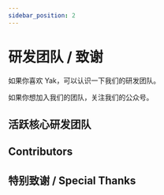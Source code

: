 ```yaml
---
sidebar_position: 2
---
```


# 研发团队 / 致谢

如果你喜欢 Yak，可以认识一下我们的研发团队。

如果你想加入我们的团队，关注我们的公众号。

## 活跃核心研发团队


<Owner/>

## Contributors

## 特别致谢 / Special Thanks